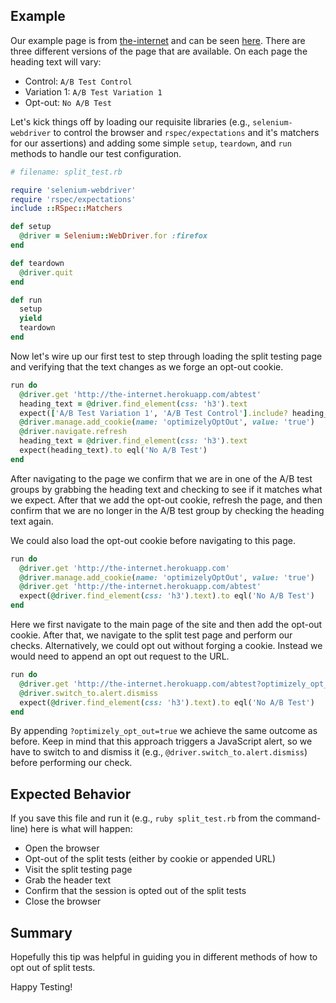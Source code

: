 ## Example

Our example page is from [the-internet](http://github.com/saucelabs/the-internet) and can be seen [here](http://the-internet.herokuapp.com/abtest). There are three different versions of the page that are available. On each page the heading text will vary:

- Control: `A/B Test Control`
- Variation 1: `A/B Test Variation 1`
- Opt-out: `No A/B Test`

Let's kick things off by loading our requisite libraries (e.g., `selenium-webdriver` to control the browser and `rspec/expectations` and it's matchers for our assertions) and adding some simple `setup`, `teardown`, and `run` methods to handle our test configuration.

```ruby
# filename: split_test.rb

require 'selenium-webdriver'
require 'rspec/expectations'
include ::RSpec::Matchers

def setup
  @driver = Selenium::WebDriver.for :firefox
end

def teardown
  @driver.quit
end

def run
  setup
  yield
  teardown
end
```

Now let's wire up our first test to step through loading the split testing page and verifying that the text changes as we forge an opt-out cookie.

```ruby
run do
  @driver.get 'http://the-internet.herokuapp.com/abtest'
  heading_text = @driver.find_element(css: 'h3').text
  expect(['A/B Test Variation 1', 'A/B Test Control'].include? heading_text).to eql true
  @driver.manage.add_cookie(name: 'optimizelyOptOut', value: 'true')
  @driver.navigate.refresh
  heading_text = @driver.find_element(css: 'h3').text
  expect(heading_text).to eql('No A/B Test')
end
```

After navigating to the page we confirm that we are in one of the A/B test groups by grabbing the heading text and checking to see if it matches what we expect. After that we add the opt-out cookie, refresh the page, and then confirm that we are no longer in the A/B test group by checking the heading text again.

We could also load the opt-out cookie before navigating to this page.

```ruby
run do
  @driver.get 'http://the-internet.herokuapp.com'
  @driver.manage.add_cookie(name: 'optimizelyOptOut', value: 'true')
  @driver.get 'http://the-internet.herokuapp.com/abtest'
  expect(@driver.find_element(css: 'h3').text).to eql('No A/B Test')
end
```

Here we first navigate to the main page of the site and then add the opt-out cookie. After that, we navigate to the split test page and perform our checks. Alternatively, we could opt out without forging a cookie. Instead we would need to append an opt out request to the URL.

```ruby
run do
  @driver.get 'http://the-internet.herokuapp.com/abtest?optimizely_opt_out=true'
  @driver.switch_to.alert.dismiss
  expect(@driver.find_element(css: 'h3').text).to eql('No A/B Test')
end
```

By appending `?optimizely_opt_out=true` we achieve the same outcome as before. Keep in mind that this approach triggers a JavaScript alert, so we have to switch to and dismiss it (e.g., `@driver.switch_to.alert.dismiss`) before performing our check.

## Expected Behavior

If you save this file and run it (e.g., `ruby split_test.rb` from the command-line) here is what will happen:

- Open the browser
- Opt-out of the split tests (either by cookie or appended URL)
- Visit the split testing page
- Grab the header text
- Confirm that the session is opted out of the split tests
- Close the browser

## Summary

Hopefully this tip was helpful in guiding you in different methods of how to opt out of split tests.

Happy Testing!